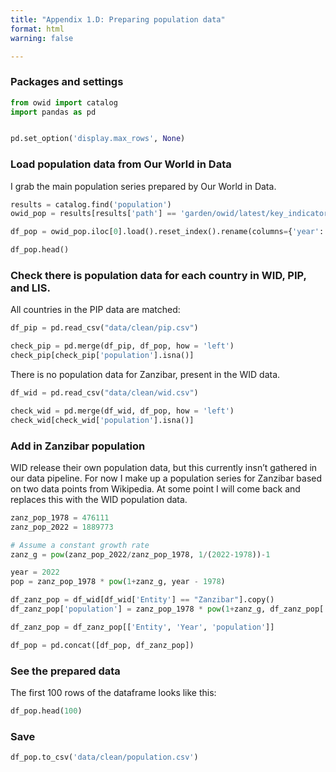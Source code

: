 ```yaml
---
title: "Appendix 1.D: Preparing population data"
format: html
warning: false

---
```




::: {.callout-note collapse="true" appearance="minimal"}
### Packages and settings
```python
from owid import catalog
import pandas as pd


pd.set_option('display.max_rows', None)
```
:::


::: {.callout-note collapse="true" appearance="minimal"}
### Load population data from Our World in Data

I grab the main population series prepared by Our World in Data.
```python

results = catalog.find('population')
owid_pop = results[results['path'] == 'garden/owid/latest/key_indicators/population']

df_pop = owid_pop.iloc[0].load().reset_index().rename(columns={'year':'Year', 'country': 'Entity'})

df_pop.head()

```
:::


::: {.callout-note collapse="true" appearance="minimal"}
### Check there is population data for each country in WID, PIP, and LIS.

All countries in the PIP data are matched:
```python

df_pip = pd.read_csv("data/clean/pip.csv")

check_pip = pd.merge(df_pip, df_pop, how = 'left')
check_pip[check_pip['population'].isna()]

```

There is no population data for Zanzibar, present in the WID data.

```python
df_wid = pd.read_csv("data/clean/wid.csv")

check_wid = pd.merge(df_wid, df_pop, how = 'left')
check_wid[check_wid['population'].isna()]

```


:::

::: {.callout-note collapse="true" appearance="minimal"}
### Add in Zanzibar population

WID release their own population data, but this currently insn't gathered in our data pipeline. For now I make up a population series for Zanzibar based on two data points from Wikipedia. At some point I will come back and replaces this with the WID population data.

```python
zanz_pop_1978 = 476111
zanz_pop_2022 = 1889773

# Assume a constant growth rate
zanz_g = pow(zanz_pop_2022/zanz_pop_1978, 1/(2022-1978))-1

year = 2022
pop = zanz_pop_1978 * pow(1+zanz_g, year - 1978)

df_zanz_pop = df_wid[df_wid['Entity'] == "Zanzibar"].copy()
df_zanz_pop['population'] = zanz_pop_1978 * pow(1+zanz_g, df_zanz_pop['Year'] - 1978)

df_zanz_pop = df_zanz_pop[['Entity', 'Year', 'population']]

df_pop = pd.concat([df_pop, df_zanz_pop])

```
:::

::: {.callout-note collapse="true" appearance="minimal"}
### See the prepared data

The first 100 rows of the dataframe looks like this:
```python
df_pop.head(100)
```

:::

::: {.callout-note collapse="true" appearance="minimal"}
### Save
```python
df_pop.to_csv('data/clean/population.csv')

```

:::